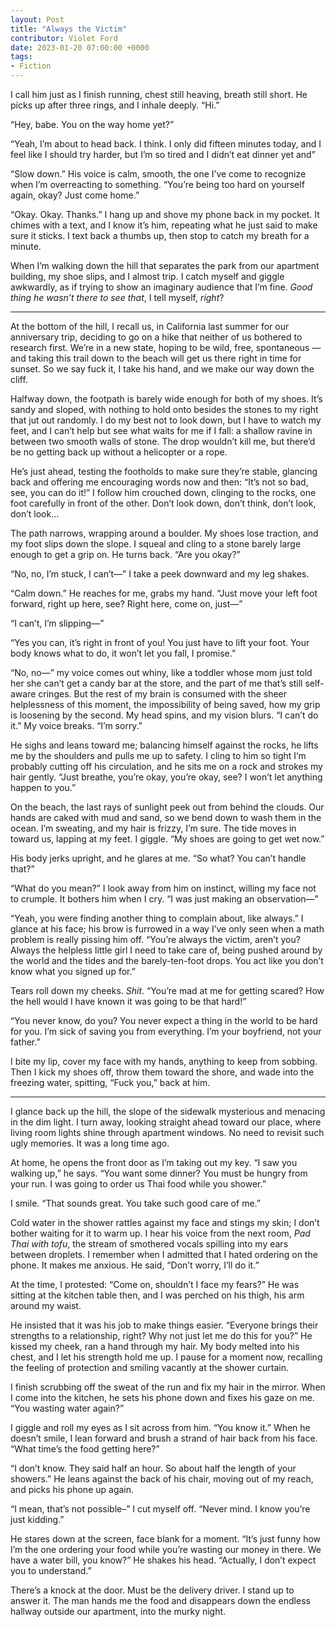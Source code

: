 ---
layout: Post
title: "Always the Victim"
contributor: Violet Ford
date: 2023-01-20 07:00:00 +0000
tags: 
- Fiction
---
I call him just as I finish running, chest still heaving, breath still short. He picks up after three rings, and I inhale deeply. “Hi.”

“Hey, babe. You on the way home yet?”

“Yeah, I’m about to head back. I think. I only did fifteen minutes today, and I feel like I should try harder, but I’m so tired and I didn’t eat dinner yet and”

“Slow down.” His voice is calm, smooth, the one I’ve come to recognize when I’m overreacting to something. “You’re being too hard on yourself again, okay? Just come home.”

“Okay. Okay. Thanks.” I hang up and shove my phone back in my pocket. It chimes with a text, and I know it’s him, repeating what he just said to make sure it sticks. I text back a thumbs up, then stop to catch my breath for a minute.

When I’m walking down the hill that separates the park from our apartment building, my shoe slips, and I almost trip. I catch myself and giggle awkwardly, as if trying to show an imaginary audience that I’m fine. <em>Good thing he wasn’t there to see that</em>, I tell myself, 
<em>right</em>?

<hr />

At the bottom of the hill, I recall us, in California last summer for our anniversary trip, deciding to go on a hike that neither of us bothered to research first. We’re in a new state, hoping to be wild, free, spontaneous — and taking this trail down to the beach will get us there right in time for sunset. So we say fuck it, I take his hand, and we make our way down the cliff. 

Halfway down, the footpath is barely wide enough for both of my shoes. It’s sandy and sloped, with nothing to hold onto besides the stones to my right that jut out randomly. I do my best not to look down, but I have to watch my feet, and I can’t help but see what waits for me if I fall: a shallow ravine in between two smooth walls of stone. The drop wouldn’t kill me, but there’d be no getting back up without a helicopter or a rope. 

He’s just ahead, testing the footholds to make sure they’re stable, glancing back and offering me encouraging words now and then: “It’s not so bad, see, you can do it!” I follow him crouched down, clinging to the rocks, one foot carefully in front of the other. Don’t look down, don’t think, don’t look, don’t look…

The path narrows, wrapping around a boulder. My shoes lose traction, and my foot slips down the slope. I squeal and cling to a stone barely large enough to get a grip on. He turns back. “Are you okay?”

“No, no, I’m stuck, I can’t​​—” I take a peek downward and my leg shakes.

“Calm down.” He reaches for me, grabs my hand. “Just move your left foot forward, right up here, see? Right here, come on, just—”

“I can’t, I’m slipping—” 

“Yes you can, it’s right in front of you! You just have to lift your foot. Your body knows what to do, it won’t let you fall, I promise.”

“No, no—” my voice comes out whiny, like a toddler whose mom just told her she can’t get a candy bar at the store, and the part of me that’s still self-aware cringes. But the rest of my brain is consumed with the sheer helplessness of this moment, the impossibility of being saved, how my grip is loosening by the second. My head spins, and my vision blurs. “I can’t do it.” My voice breaks. “I’m sorry.”

He sighs and leans toward me; balancing himself against the rocks, he lifts me by the shoulders and pulls me up to safety. I cling to him so tight I’m probably cutting off his circulation, and he sits me on a rock and strokes my hair gently. “Just breathe, you’re okay, you’re okay, see? I won’t let anything happen to you.”

On the beach, the last rays of sunlight peek out from behind the clouds. Our hands are caked with mud and sand, so we bend down to wash them in the ocean. I’m sweating, and my hair is frizzy, I’m sure. The tide moves in toward us, lapping at my feet. I giggle. “My shoes are going to get wet now.”

His body jerks upright, and he glares at me. “So what? You can’t handle that?”

“What do you mean?” I look away from him on instinct, willing my face not to crumple. It bothers him when I cry. “I was just making an observation—”

“Yeah, you were finding another thing to complain about, like always.” I glance at his face; his brow is furrowed in a way I’ve only seen when a math problem is really pissing him off. “You’re always the victim, aren’t you? Always the helpless little girl I need to take care of, being pushed around by the world and the tides and the barely-ten-foot drops. You act like you don’t know what you signed up for.”

Tears roll down my cheeks. <em>Shit</em>. “You’re mad at me for getting scared? How the hell would I have known it was going to be that hard!”

“You never know, do you? You never expect a thing in the world to be hard for you. I’m sick of saving you from everything. I’m your boyfriend, not your father.” 

I bite my lip, cover my face with my hands, anything to keep from sobbing. Then I kick my shoes off, throw them toward the shore, and wade into the freezing water, spitting, “Fuck you,” back at him.

<hr />

I glance back up the hill, the slope of the sidewalk mysterious and menacing in the dim light. I turn away, looking straight ahead toward our place, where living room lights shine through apartment windows. No need to revisit such ugly memories. It was a long time ago.

At home, he opens the front door as I’m taking out my key. “I saw you walking up,” he says. “You want some dinner? You must be hungry from your run. I was going to order us Thai food while you shower.”

I smile. “That sounds great. You take such good care of me.”

Cold water in the shower rattles against my face and stings my skin; I don’t bother waiting for it to warm up. I hear his voice from the next room, <em>Pad Thai with tofu</em>, the stream of smothered vocals spilling into my ears between droplets. I remember when I admitted that I hated ordering on the phone. It makes me anxious. He said, “Don’t worry, I’ll do it.”

At the time, I protested: “Come on, shouldn’t I face my fears?” He was sitting at the kitchen table then, and I was perched on his thigh, his arm around my waist. 

He insisted that it was his job to make things easier. “Everyone brings their strengths to a relationship, right? Why not just let me do this for you?” He kissed my cheek, ran a hand through my hair. My body melted into his chest, and I let his strength hold me up. I pause for a moment now, recalling the feeling of protection and smiling vacantly at the shower curtain. 

I finish scrubbing off the sweat of the run and fix my hair in the mirror. When I come into the kitchen, he sets his phone down and fixes his gaze on me. “You wasting water again?”

I giggle and roll my eyes as I sit across from him. “You know it.” When he doesn’t smile, I lean forward and brush a strand of hair back from his face. “What time’s the food getting here?”

“I don’t know. They said half an hour. So about half the length of your showers.” He leans against the back of his chair, moving out of my reach, and picks his phone up again.

“I mean, that’s not possible–” I cut myself off. “Never mind. I know you’re just kidding.” 

He stares down at the screen, face blank for a moment. “It’s just funny how I’m the one ordering your food while you’re wasting our money in there. We have a water bill, you know?” He shakes his head. “Actually, I don’t expect you to understand.”

There’s a knock at the door. Must be the delivery driver. I stand up to answer it. The man hands me the food and disappears down the endless hallway outside our apartment, into the murky night. 

